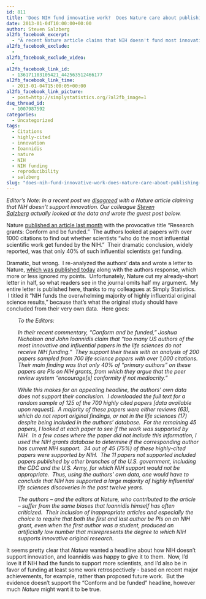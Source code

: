 ```yaml
---
id: 811
title: 'Does NIH fund innovative work?  Does Nature care about publishing accurate articles?'
date: 2013-01-04T10:00:00+00:00
author: Steven Salzberg
al2fb_facebook_excerpt:
  - "A recent Nature article claims that NIH doesn't fund most innovative work.  A re-analysis of the same data shows that this is simply wrong."
al2fb_facebook_exclude:
  - 
al2fb_facebook_exclude_video:
  - 
al2fb_facebook_link_id:
  - 136171103105421_442563512466177
al2fb_facebook_link_time:
  - 2013-01-04T15:00:05+00:00
al2fb_facebook_link_picture:
  - post=http://simplystatistics.org/?al2fb_image=1
dsq_thread_id:
  - 1007987592
categories:
  - Uncategorized
tags:
  - Citations
  - highly-cited
  - innovation
  - Ioannidis
  - nature
  - NIH
  - NIH funding
  - reproducibility
  - salzberg
slug: "does-nih-fund-innovative-work-does-nature-care-about-publishing-accurate-articles"
---
```

_Editor's Note: In a recent post we [disagreed](http://simplystatistics.org/2012/12/20/the-nih-peer-review-system-is-still-the-best-at-identifying-innovative-biomedical-investigators/) with a Nature article claiming that NIH doesn't support innovation. Our colleague [Steven Salzberg](http://bioinformatics.igm.jhmi.edu/salzberg/Salzberg/Salzberg_Lab_Home.html) actually looked at the data and wrote the guest post below. _

Nature [published an article last month](http://www.nature.com/nature/journal/v492/n7427/full/492034a.html) with the provocative title "Research grants: Conform and be funded."  The authors looked at papers with over 1000 citations to find out whether scientists "who do the most influential scientific work get funded by the NIH."  Their dramatic conclusion, widely reported, was that only 40% of such influential scientists get funding.

Dramatic, but wrong.  I re-analyzed the authors' data and wrote a letter to Nature, [which was published today](http://www.nature.com/nature/journal/v493/n7430/full/493026b.html) along with the authors response, which more or less ignored my points.  Unfortunately, Nature cut my already-short letter in half, so what readers see in the journal omits half my argument.  My entire letter is published here, thanks to my colleagues at Simply Statistics.  I titled it "NIH funds the overwhelming majority of highly influential original science results," because that's what the original study should have concluded from their very own data.  Here goes:

<p style="padding-left: 30px">
  <em>To the Editors:</em>
</p>

<p style="padding-left: 30px">
  <em>In their recent commentary, "Conform and be funded," Joshua Nicholson and John Ioannidis claim that "too many US authors of the most innovative and influential papers in the life sciences do not receive NIH funding."  They support their thesis with an analysis of 200 papers sampled from 700 life science papers with over 1,000 citations.  Their main finding was that only 40% of "primary authors" on these papers are PIs on NIH grants, from which they argue that the peer review system "encourage[s] conformity if not mediocrity."</em>
</p>

<p style="padding-left: 30px">
  <em>While this makes for an appealing headline, the authors' own data does not support their conclusion.  I downloaded the full text for a random sample of 125 of the 700 highly cited papers [data available upon request].  A majority of these papers were either reviews (63), which do not report original findings, or not in the life sciences (17) despite being included in the authors' database.  For the remaining 45 papers, I looked at each paper to see if the work was supported by NIH.  In a few cases where the paper did not include this information, I used the NIH grants database to determine if the corresponding author has current NIH support.  34 out of 45 (75%) of these highly-cited papers were supported by NIH.  The 11 papers not supported included papers published by other branches of the U.S. government, including the CDC and the U.S. Army, for which NIH support would not be appropriate.  Thus, using the authors' own data, one would have to conclude that NIH has supported a large majority of highly influential life sciences discoveries in the past twelve years.</em>
</p>

<p style="padding-left: 30px">
  <em>The authors – and the editors at </em>Nature<em>, who contributed to the article – suffer from the same biases that Ioannidis himself has often criticized.  Their inclusion of inappropriate articles and especially the choice to require that both the first and last author be PIs on an NIH grant, even when the first author was a student, produced an artificially low number that misrepresents the degree to which NIH supports innovative original research.</em>
</p>

It seems pretty clear that _Nature_ wanted a headline about how NIH doesn't support innovation, and Ioannidis was happy to give it to them.  Now, I'd love it if NIH had the funds to support more scientists, and I'd also be in favor of funding at least some work retrospectively - based on recent major achievements, for example, rather than proposed future work.  But the evidence doesn't support the "Conform and be funded" headline, however much _Nature_ might want it to be true.
